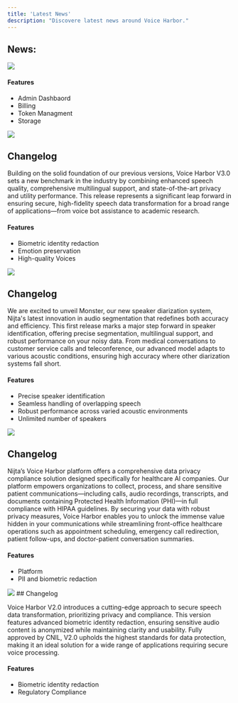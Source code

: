```yaml
---
title: 'Latest News'
description: "Discovere latest news around Voice Harbor."
---
```


## News:

<Update label="Mai 2025 Upcoming Release" description="Voice Harbor Platform V3.0">
  <Frame>
    <img className="block" src="/images/vh3.png" />
  </Frame>

  #### Features
  * Admin Dashbaord 
  * Billing
  * Token Managment
  * Storage

</Update>

<Update label="Mai 2025 Upcoming Release" description="Voice Harbor V3.0">
  <Frame>
    <img className="block" src="/images/vh3b.png" />
  </Frame>

  ## Changelog

  Building on the solid foundation of our previous versions, Voice Harbor V3.0 sets a new benchmark in the industry by combining enhanced speech quality, comprehensive multilingual support, and state-of-the-art privacy and utility performance. This release represents a significant leap forward in ensuring secure, high-fidelity speech data transformation for a broad range of applications—from voice bot assistance to academic research.

  #### Features

  * Biometric identity redaction 
  * Emotion preservation
  * High-quality Voices
</Update>

<Update label="Mai 2025 Upcoming Release" description="Voice Harbor V3.0">
  <Frame>
    <img className="block" src="/images/vh3d.png" />
  </Frame>

  ## Changelog
  We are excited to unveil Monster, our new speaker diarization system, Nijta's  latest innovation in audio segmentation that redefines both accuracy and efficiency. This first release marks a major step forward in speaker identification, offering precise segmentation, multilingual support, and robust performance on your noisy data. From medical conversations to customer service calls and teleconference, our advanced model adapts to various acoustic conditions, ensuring high accuracy where other diarization systems fall short.

  #### Features

  * Precise speaker identification
  * Seamless handling of overlapping speech
  * Robust performance across varied acoustic environments
  * Unlimited number of speakers

</Update>
<Update label="October 2024" description="Voice Harbor Platform V2.0">
  <Frame>
    <img className="block" src="/images/vh2.png" />
  </Frame>

  ## Changelog

  Nijta’s Voice Harbor platform offers a comprehensive data privacy compliance solution designed specifically for healthcare AI companies. Our platform empowers organizations to collect, process, and share sensitive patient communications—including calls, audio recordings, transcripts, and documents containing Protected Health Information (PHI)—in full compliance with HIPAA guidelines. By securing your data with robust privacy measures, Voice Harbor enables you to unlock the immense value hidden in your communications while streamlining front-office healthcare operations such as appointment scheduling, emergency call redirection, patient follow-ups, and doctor-patient conversation summaries.

  #### Features

  * Platform
  * PII and biometric redaction
</Update>

<Update label="April 2024" description="Voice Harbor V2.0">
  <Frame>
    <img className="block" src="/images/vh2b.png" />
  </Frame>
  ## Changelog

  Voice Harbor V2.0 introduces a cutting-edge approach to secure speech data transformation, prioritizing privacy and compliance. This version features advanced biometric identity redaction, ensuring sensitive audio content is anonymized while maintaining clarity and usability. Fully approved by CNIL, V2.0 upholds the highest standards for data protection, making it an ideal solution for a wide range of applications requiring secure voice processing.

  #### Features

  * Biometric identity redaction
  * Regulatory Compliance
</Update>
